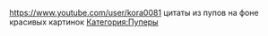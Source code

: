 {{Инфобокс для пуперов
|title2=Пример
|другие_ники=Пример
|image3=[[Файл:Kora0081.jpg|left]]
|caption3=Пример
|сферы_творчества=Пример
|год_начала=Пример
|image4=Пример
|caption4=Пример
|имя_фамилия=Пример
|дата_рождения=Пример
|место_проживания=Пример
|ссылки=Пример
}}
https://www.youtube.com/user/kora0081
цитаты из пупов на фоне красивых картинок
[[Категория:Пуперы]]